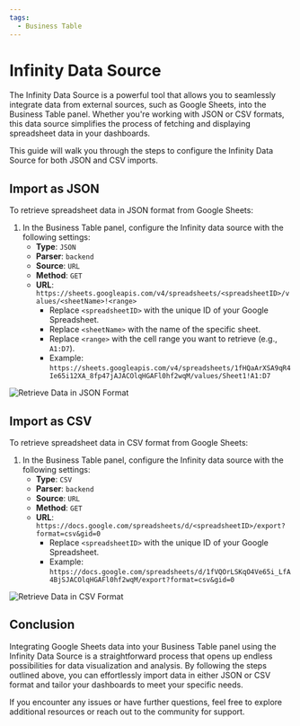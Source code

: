 ```yaml
---
tags:
  - Business Table
---
```



# Infinity Data Source

The Infinity Data Source is a powerful tool that allows you to seamlessly integrate data from external sources, such as Google Sheets, into the Business Table panel. Whether you're working with JSON or CSV formats, this data source simplifies the process of fetching and displaying spreadsheet data in your dashboards.

This guide will walk you through the steps to configure the Infinity Data Source for both JSON and CSV imports.

## Import as JSON

To retrieve spreadsheet data in JSON format from Google Sheets:

1. In the Business Table panel, configure the Infinity data source with the following settings:
   - **Type**: `JSON`
   - **Parser**: `backend`
   - **Source**: `URL`
   - **Method**: `GET`
   - **URL**: `https://sheets.googleapis.com/v4/spreadsheets/<spreadsheetID>/values/<sheetName>!<range>`
     - Replace `<spreadsheetID>` with the unique ID of your Google Spreadsheet.
     - Replace `<sheetName>` with the name of the specific sheet.
     - Replace `<range>` with the cell range you want to retrieve (e.g., `A1:D7`).
     - Example: `https://sheets.googleapis.com/v4/spreadsheets/1fHQaArXSA9qR4Ie65i12XA_8fp47jAJACOlqHGAFl0hf2wqM/values/Sheet1!A1:D7`

<Image
  title="Retrieve Data in JSON Format"
  src="/img/plugins/business-table/export/json-import.png"
/>

## Import as CSV

To retrieve spreadsheet data in CSV format from Google Sheets:

1. In the Business Table panel, configure the Infinity data source with the following settings:
   - **Type**: `CSV`
   - **Parser**: `backend`
   - **Source**: `URL`
   - **Method**: `GET`
   - **URL**: `https://docs.google.com/spreadsheets/d/<spreadsheetID>/export?format=csv&gid=0`
     - Replace `<spreadsheetID>` with the unique ID of your Google Spreadsheet.
     - Example: `https://docs.google.com/spreadsheets/d/1fVQOrLSKqO4Ve65i_LfA4BjSJACOlqHGAFl0hf2wqM/export?format=csv&gid=0`

<Image
  title="Retrieve Data in CSV Format"
  src="/img/plugins/business-table/export/csv-import.png"
/>

## Conclusion

Integrating Google Sheets data into your Business Table panel using the Infinity Data Source is a straightforward process that opens up endless possibilities for data visualization and analysis. By following the steps outlined above, you can effortlessly import data in either JSON or CSV format and tailor your dashboards to meet your specific needs.

If you encounter any issues or have further questions, feel free to explore additional resources or reach out to the community for support.

